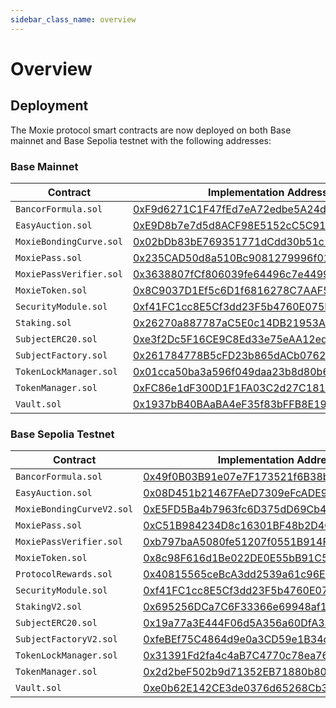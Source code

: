 ```yaml
---
sidebar_class_name: overview
---
```


# Overview

## Deployment

The Moxie protocol smart contracts are now deployed on both Base mainnet and Base Sepolia testnet with the following addresses:

### Base Mainnet

| Contract                | Implementation Address                                                                                                | Proxy Address                                                                                                         |
| ----------------------- | --------------------------------------------------------------------------------------------------------------------- | --------------------------------------------------------------------------------------------------------------------- |
| `BancorFormula.sol`     | [0xF9d6271C1F47fEd7eA72edbe5A24dD06609F1547](https://basescan.org/address/0xF9d6271C1F47fEd7eA72edbe5A24dD06609F1547) |                                                                                                                       |
| `EasyAuction.sol`       | [0xE9D8b7e7d5d8ACF98E5152cC5C91AA4B6Ee1fBf0](https://basescan.org/address/0xE9D8b7e7d5d8ACF98E5152cC5C91AA4B6Ee1fBf0) |                                                                                                                       |
| `MoxieBondingCurve.sol` | [0x02bDb83bE769351771dCdd30b51c141b0Bd5FF41](https://basescan.org/address/0x02bDb83bE769351771dCdd30b51c141b0Bd5FF41) | [0x373065e66B32a1C428aa14698dFa99BA7199B55E](https://basescan.org/address/0x373065e66B32a1C428aa14698dFa99BA7199B55E) |
| `MoxiePass.sol`         | [0x235CAD50d8a510Bc9081279996f01877827142D8](https://basescan.org/address/0x235CAD50d8a510Bc9081279996f01877827142D8) |                                                                                                                       |
| `MoxiePassVerifier.sol` | [0x3638807fCf806039fe64496c7e4499eA7AA7Ed30](https://basescan.org/address/0x3638807fCf806039fe64496c7e4499eA7AA7Ed30) |                                                                                                                       |
| `MoxieToken.sol`        | [0x8C9037D1Ef5c6D1f6816278C7AAF5491d24CD527](https://basescan.org/address/0x8C9037D1Ef5c6D1f6816278C7AAF5491d24CD527) |                                                                                                                       |
| `SecurityModule.sol`    | [0xf41FC1cc8E5Cf3dd23F5b4760E075E6f6C51a8fb](https://basescan.org/address/0xf41FC1cc8E5Cf3dd23F5b4760E075E6f6C51a8fb) |                                                                                                                       |
| `Staking.sol`           | [0x26270a887787aC5E0c14DB21953A0d11A17dDe2B](https://basescan.org/address/0x26270a887787aC5E0c14DB21953A0d11A17dDe2B) | [0xCb2513d389354F7ac80F5042bB8948A234A439B2](https://basescan.org/address/0xCb2513d389354F7ac80F5042bB8948A234A439B2) |
| `SubjectERC20.sol`      | [0xe3f2Dc5F16CE9C8Ed33e75eAA12ed2cd5365C99B](https://basescan.org/address/0xe3f2Dc5F16CE9C8Ed33e75eAA12ed2cd5365C99B) |                                                                                                                       |
| `SubjectFactory.sol`    | [0x261784778B5cFD23b865dACb07624a951132f8aB](https://basescan.org/address/0x261784778B5cFD23b865dACb07624a951132f8aB) | [0x48F9887cab979b6F476bba3Cc96808BE8b8A2b72](https://basescan.org/address/0x48F9887cab979b6F476bba3Cc96808BE8b8A2b72) |
| `TokenLockManager.sol`  | [0x01cca50ba3a596f049daa23b8d80b6957376225c](https://basescan.org/address/0x01cca50ba3a596f049daa23b8d80b6957376225c) |                                                                                                                       |
| `TokenManager.sol`      | [0xFC86e1dF300D1F1FA03C2d27C1815B36C3e396b1](https://basescan.org/address/0xFC86e1dF300D1F1FA03C2d27C1815B36C3e396b1) | [0xFfeACE4541276aC65c4e433B7fC63cdA32b30470](https://basescan.org/address/0xFfeACE4541276aC65c4e433B7fC63cdA32b30470) |
| `Vault.sol`             | [0x1937bB40BAaBA4eF35f83bFFB8E19965EE22d6A2](https://basescan.org/address/0x1937bB40BAaBA4eF35f83bFFB8E19965EE22d6A2) | [0x58708f65BacdF5040eac739cf01299fA756a1154](https://basescan.org/address/0x58708f65BacdF5040eac739cf01299fA756a1154) |

### Base Sepolia Testnet

| Contract                  | Implementation Address                                                                                                        | Proxy Address                                                                                                                      |
| ------------------------- | ----------------------------------------------------------------------------------------------------------------------------- | ---------------------------------------------------------------------------------------------------------------------------------- |
| `BancorFormula.sol`       | [0x49f0B03B91e07e7F173521f6B38b0CDaA7D5B724](https://sepolia.basescan.org/address/0x49f0B03B91e07e7F173521f6B38b0CDaA7D5B724) |                                                                                                                                    |
| `EasyAuction.sol`         | [0x08D451b21467FAeD7309eFcADE9de152A3781FF6](https://sepolia.basescan.org/address/0x08D451b21467FAeD7309eFcADE9de152A3781FF6) |                                                                                                                                    |
| `MoxieBondingCurveV2.sol` | [0xE5FD5Ba4b7963fc6D375dD69Cb48aede40093a62](https://sepolia.basescan.org/address/0xE5FD5Ba4b7963fc6D375dD69Cb48aede40093a62) | [0xF1b9E12B51c8A60d072Ba832859b762b7843AE8e](https://sepolia.basescan.org/address/0xF1b9E12B51c8A60d072Ba832859b762b7843AE8e)      |
| `MoxiePass.sol`           | [0xC51B984234D8c16301BF48b2D4C3aCd6dAE0f342](https://sepolia.basescan.org/address/0xC51B984234D8c16301BF48b2D4C3aCd6dAE0f342) |                                                                                                                                    |
| `MoxiePassVerifier.sol`   | [0xb797baA5080fe51207f0551B914F93283F720645](https://sepolia.basescan.org/address/0xb797baA5080fe51207f0551B914F93283F720645) |                                                                                                                                    |
| `MoxieToken.sol`          | [0x8c98F616d1Be022DE0E55bB91C5b393e2eCF78F3](https://sepolia.basescan.org/address/0x8c98F616d1Be022DE0E55bB91C5b393e2eCF78F3) |                                                                                                                                    |
| `ProtocolRewards.sol`     | [0x40815565ceBcA3dd2539a61c96E355Eee0671fb6](https://sepolia.basescan.org/address/0x40815565ceBcA3dd2539a61c96E355Eee0671fb6) | [0x717e5A4dC8A1149C25AC6c8AB56A8B8F46804597](https://sepolia.basescan.org/address/0x717e5A4dC8A1149C25AC6c8AB56A8B8F46804597)      |
| `SecurityModule.sol`      | [0xf41FC1cc8E5Cf3dd23F5b4760E075E6f6C51a8fb](https://sepolia.basescan.org/address/0xf41FC1cc8E5Cf3dd23F5b4760E075E6f6C51a8fb) |                                                                                                                                    |
| `StakingV2.sol`           | [0x695256DCa7C6F33366e69948af1B789302227ACe](https://sepolia.basescan.org/address/0x695256DCa7C6F33366e69948af1B789302227ACe) | [0xA94E43356dca89EeBAd56Cd5a472cAf7e53Cd83D](https://sepolia.basescan.org/address/0xA94E43356dca89EeBAd56Cd5a472cAf7e53Cd83D#code) |
| `SubjectERC20.sol`        | [0x19a77a3E444F06d5A356a60DfA339E54a2bbAfC0](https://sepolia.basescan.org/address/0x19a77a3E444F06d5A356a60DfA339E54a2bbAfC0) |                                                                                                                                    |
| `SubjectFactoryV2.sol`    | [0xfeBEf75C4864d9e0a3CD59e1B34cC561774eD636](https://sepolia.basescan.org/address/0xfeBEf75C4864d9e0a3CD59e1B34cC561774eD636) | [0x48B0928EE0B5BEA036Bcd82174F49282a3d80Eff](https://sepolia.basescan.org/address/0x48B0928EE0B5BEA036Bcd82174F49282a3d80Eff)      |
| `TokenLockManager.sol`    | [0x31391Fd2fa4c4aB7C4770c78ea7641f5dADf4bb3](https://sepolia.basescan.org/address/0x31391Fd2fa4c4aB7C4770c78ea7641f5dADf4bb3) |                                                                                                                                    |
| `TokenManager.sol`        | [0x2d2beF502b9d71352EB71880b80C34aA1c2DACeC](https://sepolia.basescan.org/address/0x2d2beF502b9d71352EB71880b80C34aA1c2DACeC) | [0x28f0A7B7e8B398C2b5B1e0e8A5F96b4d67C5DB3A](https://sepolia.basescan.org/address/0x28f0A7B7e8B398C2b5B1e0e8A5F96b4d67C5DB3A)      |
| `Vault.sol`               | [0xe0b62E142CE3de0376d65268Cb3fcD1b216F5722](https://sepolia.basescan.org/address/0xe0b62E142CE3de0376d65268Cb3fcD1b216F5722) | [0x80FB761E075e6A03B1f343597C3f8EDF568e4848](https://sepolia.basescan.org/address/0x80FB761E075e6A03B1f343597C3f8EDF568e4848)      |
